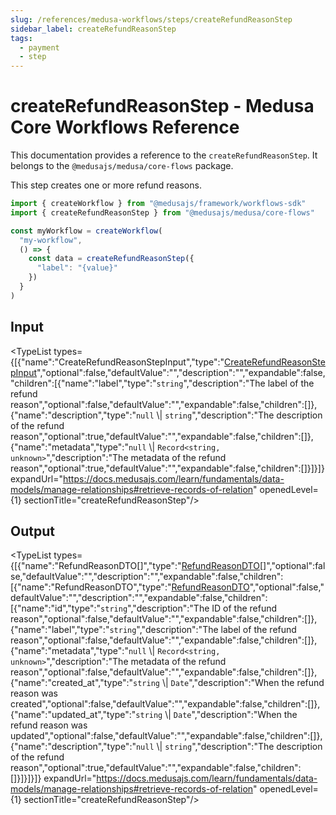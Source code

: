 ```yaml
---
slug: /references/medusa-workflows/steps/createRefundReasonStep
sidebar_label: createRefundReasonStep
tags:
  - payment
  - step
---
```



# createRefundReasonStep - Medusa Core Workflows Reference

This documentation provides a reference to the `createRefundReasonStep`. It belongs to the `@medusajs/medusa/core-flows` package.

This step creates one or more refund reasons.

```ts title="src/workflows/my-workflow.ts"
import { createWorkflow } from "@medusajs/framework/workflows-sdk"
import { createRefundReasonStep } from "@medusajs/medusa/core-flows"

const myWorkflow = createWorkflow(
  "my-workflow",
  () => {
    const data = createRefundReasonStep({
      "label": "{value}"
    })
  }
)
```
  

## Input

<TypeList types={[{"name":"CreateRefundReasonStepInput","type":"[CreateRefundReasonStepInput](../../../../types/core_flows.CreateRefundReasonStepInput/page.mdx)","optional":false,"defaultValue":"","description":"","expandable":false,"children":[{"name":"label","type":"`string`","description":"The label of the refund reason","optional":false,"defaultValue":"","expandable":false,"children":[]},{"name":"description","type":"`null` \\| `string`","description":"The description of the refund reason","optional":true,"defaultValue":"","expandable":false,"children":[]},{"name":"metadata","type":"`null` \\| `Record<string, unknown>`","description":"The metadata of the refund reason","optional":true,"defaultValue":"","expandable":false,"children":[]}]}]} expandUrl="https://docs.medusajs.com/learn/fundamentals/data-models/manage-relationships#retrieve-records-of-relation" openedLevel={1} sectionTitle="createRefundReasonStep"/>

## Output

<TypeList types={[{"name":"RefundReasonDTO[]","type":"[RefundReasonDTO](../../../../../payment/interfaces/payment.RefundReasonDTO/page.mdx)[]","optional":false,"defaultValue":"","description":"","expandable":false,"children":[{"name":"RefundReasonDTO","type":"[RefundReasonDTO](../../../../../payment/interfaces/payment.RefundReasonDTO/page.mdx)","optional":false,"defaultValue":"","description":"","expandable":false,"children":[{"name":"id","type":"`string`","description":"The ID of the refund reason","optional":false,"defaultValue":"","expandable":false,"children":[]},{"name":"label","type":"`string`","description":"The label of the refund reason","optional":false,"defaultValue":"","expandable":false,"children":[]},{"name":"metadata","type":"`null` \\| `Record<string, unknown>`","description":"The metadata of the refund reason","optional":false,"defaultValue":"","expandable":false,"children":[]},{"name":"created_at","type":"`string` \\| `Date`","description":"When the refund reason was created","optional":false,"defaultValue":"","expandable":false,"children":[]},{"name":"updated_at","type":"`string` \\| `Date`","description":"When the refund reason was updated","optional":false,"defaultValue":"","expandable":false,"children":[]},{"name":"description","type":"`null` \\| `string`","description":"The description of the refund reason","optional":true,"defaultValue":"","expandable":false,"children":[]}]}]}]} expandUrl="https://docs.medusajs.com/learn/fundamentals/data-models/manage-relationships#retrieve-records-of-relation" openedLevel={1} sectionTitle="createRefundReasonStep"/>

